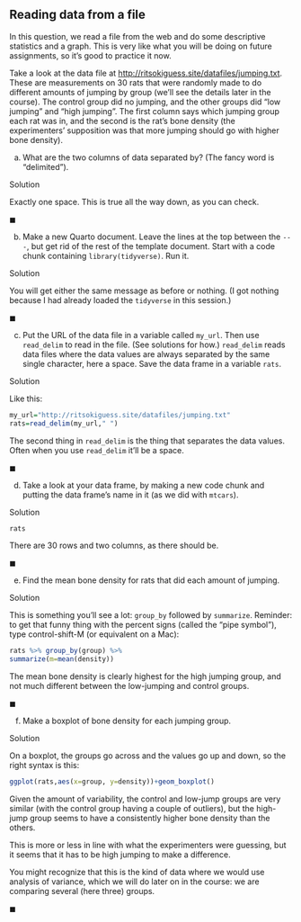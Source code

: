 ##  Reading data from a file


 In this question, we read a file from the web and do some
descriptive statistics and a graph. This is very like what you will be
doing on future assignments, so it's good to practice it now.

Take a look at the data file at
[http://ritsokiguess.site/datafiles/jumping.txt](http://ritsokiguess.site/datafiles/jumping.txt). These are
measurements on 30 rats that were randomly made to do different
amounts of jumping by group (we'll see the details later in the
course). The control group did no jumping, and the other groups did
"low jumping" and "high jumping". The first column says which
jumping group each rat was in, and the second is the rat's bone
density (the experimenters' supposition was that more jumping should
go with higher bone density).



(a) What are the two columns of data separated by? (The fancy word
is "delimited"). 

Solution


Exactly one space. This is true all the way down, as you can check.

$\blacksquare$

(b) Make a new Quarto document. Leave the lines at the top between the `---`, but get rid
of the rest of the template document. Start with a code chunk
containing `library(tidyverse)`. Run it.

Solution


You will get either the same message as before or nothing. (I got
nothing because I had already loaded the `tidyverse` in
this session.)

$\blacksquare$

(c) Put the URL of the data file in a variable called
`my_url`. Then use `read_delim` to read in the
file. (See solutions for how.) `read_delim` reads data files
where the data values are always separated by the same single
character, here a space. Save the data frame in a variable `rats`.

Solution


Like this:

```r
my_url="http://ritsokiguess.site/datafiles/jumping.txt"
rats=read_delim(my_url," ")
```     

The second thing in `read_delim` is the thing that separates
the data values. Often when you use `read_delim` it'll be a space.

$\blacksquare$

(d) Take a look at your data frame, by making a new code chunk and
putting the data frame's name in it (as we did with
`mtcars`). 

Solution


```r
rats
```   

There are 30 rows and two columns, as there should be.

$\blacksquare$

(e) Find the mean bone density for rats that did each amount of jumping.

Solution


This is something you'll see a lot: `group_by` followed by
`summarize`. Reminder: to get that funny thing with the
percent signs (called the "pipe symbol"), type control-shift-M (or
equivalent on a Mac):

```r
rats %>% group_by(group) %>%
summarize(m=mean(density))
```     

The mean bone density is clearly highest for the high jumping group,
and not much different between the low-jumping and control groups.

$\blacksquare$

(f) Make a boxplot of bone density for each jumping group.

Solution


On a boxplot, the groups go across and the values go up and down,
so the right syntax is this:

```r
ggplot(rats,aes(x=group, y=density))+geom_boxplot()
```   

Given the amount of variability, the control and low-jump groups are
very similar (with the control group having a couple of outliers), but
the high-jump group seems to have a consistently higher bone density
than the others.

This is more or less in line with what the experimenters were
guessing, but it seems that it has to be high jumping to make a
difference. 

You might recognize that this is the kind of data where we would use
analysis of variance, which we will do later on in the course: we are
comparing several (here three) groups.

$\blacksquare$


